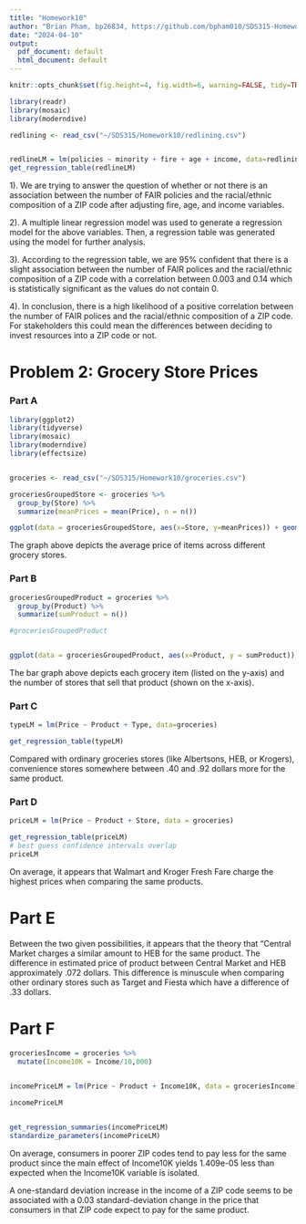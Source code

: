 ---
title: "Homework10"
author: "Brian Pham, bp26834, https://github.com/bpham010/SDS315-Homework10"
date: "2024-04-10"
output:
  pdf_document: default
  html_document: default
---


```{r global_options, echo=FALSE}
knitr::opts_chunk$set(fig.height=4, fig.width=6, warning=FALSE, tidy=TRUE, message = FALSE, tidy.opts=list(width.cutoff=60))
```



```{r, echo = FALSE, results = 'hide'}


library(readr)
library(mosaic)
library(moderndive)

redlining <- read_csv("~/SDS315/Homework10/redlining.csv")


redlineLM = lm(policies ~ minority + fire + age + income, data=redlining)
get_regression_table(redlineLM)


```

1). We are trying to answer the question of whether or not there is an association between the number of FAIR policies and the racial/ethnic composition of a ZIP code after adjusting fire, age, and income variables. 

2). A multiple linear regression model was used to generate a regression model for the above variables. Then, a regression table was generated using the model for further analysis. 

3). According to the regression table, we are 95% confident that there is a slight association between the number of FAIR polices and the racial/ethnic composition of a ZIP code with a correlation between 0.003 and 0.14 which is statistically significant as the values do not contain 0. 

4). In conclusion, there is a high likelihood of a positive correlation between the number of FAIR polices and the racial/ethnic composition of a ZIP code. For stakeholders this could mean the differences between deciding to invest resources into a ZIP code or not.


# Problem 2: Grocery Store Prices



### Part A
```{r, echo = FALSE}
library(ggplot2)
library(tidyverse)
library(mosaic)
library(moderndive)
library(effectsize)


groceries <- read_csv("~/SDS315/Homework10/groceries.csv")

groceriesGroupedStore <- groceries %>%
  group_by(Store) %>%
  summarize(meanPrices = mean(Price), n = n())

ggplot(data = groceriesGroupedStore, aes(x=Store, y=meanPrices)) + geom_bar(stat = 'identity') + coord_flip()
```

The graph above depicts the average price of items across different grocery stores. 



### Part B

```{r, echo = FALSE}
groceriesGroupedProduct = groceries %>%
  group_by(Product) %>%
  summarize(sumProduct = n())

#groceriesGroupedProduct


ggplot(data = groceriesGroupedProduct, aes(x=Product, y = sumProduct)) + geom_bar(stat = "identity") + coord_flip()

```

The bar graph above depicts each grocery item (listed on the y-axis) and the number of stores that sell that product (shown on the x-axis). 


### Part C

```{r, echo = FALSE, results = 'hide'}

typeLM = lm(Price ~ Product + Type, data=groceries)

get_regression_table(typeLM)

```

Compared with ordinary groceries stores (like Albertsons, HEB, or Krogers), convenience stores somewhere between .40 and .92 dollars more for the same product. 


### Part D

```{r, echo = FALSE, results = 'hide'}

priceLM = lm(Price ~ Product + Store, data = groceries)

get_regression_table(priceLM)
# best guess confidence intervals overlap
priceLM

```

On average, it appears that Walmart and Kroger Fresh Fare charge the highest prices when comparing the same products. 



# Part E

Between the two given possibilities, it appears that the theory that "Central Market charges a similar amount to HEB for the same product. The difference in estimated price of product between Central Market and HEB approximately .072 dollars. This difference is minuscule when comparing other ordinary stores such as Target and Fiesta which have a difference of .33 dollars. 



# Part F

```{r, echo = FALSE, results = 'hide'}
groceriesIncome = groceries %>%
  mutate(Income10K = Income/10,000)
  

incomePriceLM = lm(Price ~ Product + Income10K, data = groceriesIncome)

incomePriceLM


get_regression_summaries(incomePriceLM)
standardize_parameters(incomePriceLM)


```


On average, consumers in poorer ZIP codes tend to pay less for the same product since the main effect of Income10K yields 1.409e-05 less than expected when the Income10K variable is isolated. 



A one-standard deviation increase in the income of a ZIP code seems to be associated with
a 0.03 standard-deviation change in the price that consumers in that ZIP code expect to pay for the same product.


